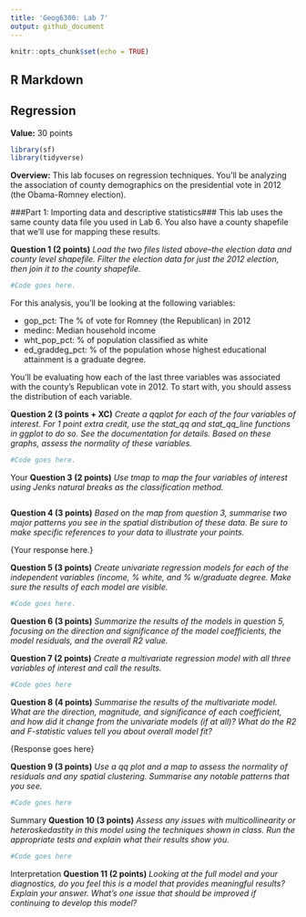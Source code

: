 ```yaml
---
title: 'Geog6300: Lab 7'
output: github_document
---
```


```r
knitr::opts_chunk$set(echo = TRUE)
```

## R Markdown

## Regression

**Value:** 30 points

```r
library(sf)
library(tidyverse)
```

**Overview:**
This lab focuses on regression techniques. You'll be analyzing the association of county demographics on the presidential vote in 2012 (the Obama-Romney election).

###Part 1: Importing data and descriptive statistics###
This lab uses the same county data file you used in Lab 6. You also have a county shapefile that we'll use for mapping these results.

**Question 1 (2 points)** _Load the two files listed above--the election data and county level shapefile. Filter the election data for just the 2012 election, then join it to the county shapefile._

```r
#Code goes here.
```

For this analysis, you'll be looking at the following variables:

* gop_pct: The % of vote for Romney (the Republican) in 2012
* medinc: Median household income
* wht_pop_pct: % of population classified as white
* ed_graddeg_pct: % of the population whose highest educational attainment is a graduate degree.

You'll be evaluating how each of the last three variables was associated with the county's Republican vote in 2012. To start with, you should assess the distribution of each variable.

**Question 2 (3 points + XC)** _Create a qqplot for each of the four variables of interest. For 1 point extra credit, use the stat_qq and stat_qq_line functions in ggplot to do so. See the documentation for details. Based on these graphs, assess the normality of these variables._

```r
#Code goes here.
```

{Your assessment of the variables' normality goes here.}

**Question 3 (2 points)** _Use tmap to map the four variables of interest using Jenks natural breaks as the classification method._

```r

```


**Question 4 (3 points)** _Based on the map from question 3, summarise two major patterns you see in the spatial distribution of these data. Be sure to make specific references to your data to illustrate your points._

{Your response here.}


**Question 5 (3 points)** _Create univariate regression models for each of the independent variables (income, % white, and % w/graduate degree. Make sure the results of each model are visible._

```r
#Code goes here.
```

**Question 6 (3 points)** _Summarize the results of the models in question 5, focusing on the direction and significance of the model coefficients, the model residuals, and the overall R2 value._

**Question 7 (2 points)** _Create a multivariate regression model with all three variables of interest and call the results._

```r
#Code goes here
```

**Question 8 (4 points)** _Summarise the results of the multivariate model. What are the direction, magnitude, and significance of each coefficient, and how did it change from the univariate models (if at all)? What do the R2 and F-statistic values tell you about overall model fit?_

{Response goes here}

**Question 9 (3 points)** _Use a qq plot and a map to assess the normality of residuals and any spatial clustering. Summarise any notable patterns that you see._

```r
#Code goes here
```

{Summary goes here}

**Question 10 (3 points)** _Assess any issues with multicollinearity or heteroskedastity in this model using the techniques shown in class. Run the appropriate tests and explain what their results show you._

```r
#Code goes here
```

{Interpretation goes here}

**Question 11 (2 points)** _Looking at the full model and your diagnostics, do you feel this is a model that provides meaningful results? Explain your answer. What's one issue that should be improved if continuing to develop this model?_
